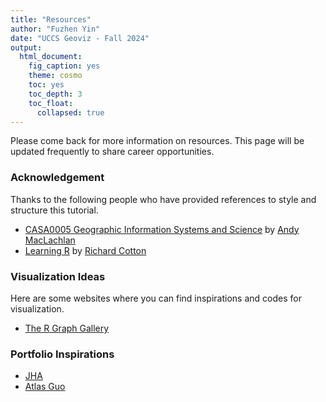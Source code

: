```yaml
---
title: "Resources"
author: "Fuzhen Yin"
date: "UCCS Geoviz - Fall 2024"
output: 
  html_document:
    fig_caption: yes
    theme: cosmo
    toc: yes
    toc_depth: 3
    toc_float: 
      collapsed: true
---
```


Please come back for more information on resources. This page will be updated frequently to share career opportunities. 

### Acknowledgement 
Thanks to the following people who have provided references to style and structure this tutorial. \

* [CASA0005 Geographic Information Systems and Science](https://andrewmaclachlan.github.io/CASA0005repo/index.html) by [Andy MacLachlan](https://x.com/andymaclachlan) \
* [Learning R](https://learning.oreilly.com/library/view/learning-r/9781449357160/) by [Richard Cotton](https://github.com/richierocks)

### Visualization Ideas
Here are some websites where you can find inspirations and codes for visualization. \

* [The R Graph Gallery](https://r-graph-gallery.com/)


### Portfolio Inspirations 

* [JHA](https://www.julian-hoffmann-anton.com/)
* [Atlas Guo](https://cartoguophy.com/)